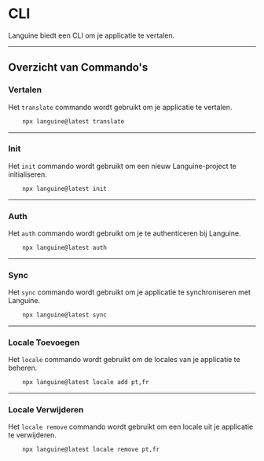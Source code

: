 # CLI

Languine biedt een CLI om je applicatie te vertalen.

---

## Overzicht van Commando's

### Vertalen

Het `translate` commando wordt gebruikt om je applicatie te vertalen.

```bash title="Terminal"
    npx languine@latest translate
```

---

### Init

Het `init` commando wordt gebruikt om een nieuw Languine-project te initialiseren.

```bash title="Terminal"
    npx languine@latest init
```

---

### Auth

Het `auth` commando wordt gebruikt om je te authenticeren bij Languine.

```bash title="Terminal"
    npx languine@latest auth
```

---

### Sync

Het `sync` commando wordt gebruikt om je applicatie te synchroniseren met Languine.

```bash title="Terminal"
    npx languine@latest sync
```

---

### Locale Toevoegen

Het `locale` commando wordt gebruikt om de locales van je applicatie te beheren.

```bash title="Terminal"
    npx languine@latest locale add pt,fr
```

---

### Locale Verwijderen

Het `locale remove` commando wordt gebruikt om een locale uit je applicatie te verwijderen.

```bash title="Terminal"
    npx languine@latest locale remove pt,fr
```
